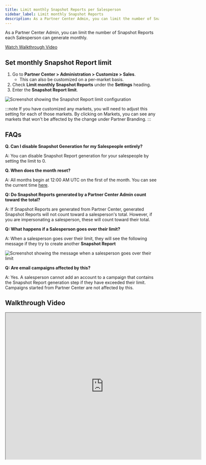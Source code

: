 ```yaml
---
title: Limit monthly Snapshot Reports per Salesperson
sidebar_label: Limit monthly Snapshot Reports
description: As a Partner Center Admin, you can limit the number of Snapshot Reports each Salesperson can generate monthly.
---
```


As a Partner Center Admin, you can limit the number of Snapshot Reports each Salesperson can generate monthly.

[Watch Walkthrough Video](#walkthrough-video)

## Set monthly Snapshot Report limit

1. Go to **Partner Center > Administration > Customize > Sales**.
   - This can also be customized on a per-market basis.
2. Check **Limit monthly Snapshot Reports** under the **Settings** heading.
3. Enter the **Snapshot Report limit**.

![Screenshot showing the Snapshot Report limit configuration](/img/limit-snapshot-reports/snapshot-report-limit-config.png)

:::note
If you have customized any markets, you will need to adjust this setting for each of those markets. By clicking on Markets, you can see any markets that won't be affected by the change under Partner Branding.
:::

## FAQs

**Q. Can I disable Snapshot Generation for my Salespeople entirely?**

A: You can disable Snapshot Report generation for your salespeople by setting the limit to 0.

**Q. When does the month reset?**

A: All months begin at 12:00 AM UTC on the first of the month. You can see the current time [here](https://www.timeanddate.com/worldclock/timezone/utc).

**Q: Do Snapshot Reports generated by a Partner Center Admin count toward the total?**

A: If Snapshot Reports are generated from Partner Center, generated Snapshot Reports will not count toward a salesperson's total. However, if you are impersonating a salesperson, these will count toward their total.

**Q: What happens if a Salesperson goes over their limit?**

A: When a salesperson goes over their limit, they will see the following message if they try to create another **Snapshot Report**

![Screenshot showing the message when a salesperson goes over their limit](/img/limit-snapshot-reports/over-limit-message.png)

**Q: Are email campaigns affected by this?**

A: Yes. A salesperson cannot add an account to a campaign that contains the Snapshot Report generation step if they have exceeded their limit. Campaigns started from Partner Center are not affected by this.

## Walkthrough Video
<iframe 
  src="https://drive.google.com/file/d/11_cFgRQLN_Ez6UMK45Tn2O0_yp96AaZI/preview" 
  width="640" 
  height="480" 
  allowFullScreen
></iframe>